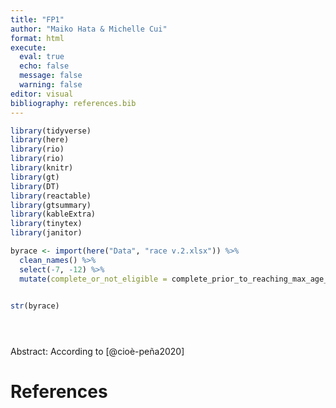 ```yaml
---
title: "FP1"
author: "Maiko Hata & Michelle Cui"
format: html
execute: 
  eval: true 
  echo: false
  message: false 
  warning: false
editor: visual
bibliography: references.bib
---
```

```r
library(tidyverse)
library(here)
library(rio)
library(rio)
library(knitr)
library(gt)
library(DT)
library(reactable)
library(gtsummary)
library(kableExtra)
library(tinytex)
library(janitor)

```

```r
byrace <- import(here("Data", "race v.2.xlsx")) %>% 
  clean_names() %>% 
  select(-7, -12) %>% 
  mutate(complete_or_not_eligible = complete_prior_to_reaching_max_age_for_part_c + not_eligible_for_part_b_exit_with_no_referrals + not_eligible_for_part_b_exit_with_referrals_to_other_programs)


str(byrace)

           
```

```r


```


Abstract: According to [@cioè-peña2020] 

\newpage

# References 
